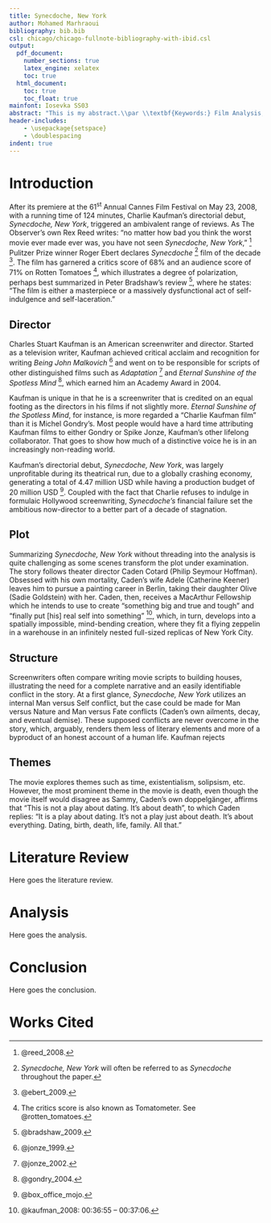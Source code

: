 ```yaml
---
title: Synecdoche, New York
author: Mohamed Marhraoui
bibliography: bib.bib
csl: chicago/chicago-fullnote-bibliography-with-ibid.csl
output:
  pdf_document:
    number_sections: true
    latex_engine: xelatex
    toc: true
  html_document:
    toc: true
    toc_float: true
mainfont: Iosevka SS03
abstract: "This is my abstract.\\par \\textbf{Keywords:} Film Analysis, Postmodernity, Theater."
header-includes:
    - \usepackage{setspace}
    - \doublespacing
indent: true
---
```


\pagebreak

# Introduction

After its premiere at the 61^st^ Annual Cannes Film Festival on May 23, 2008, with a running time of 124 minutes, Charlie Kaufman's directorial debut, _Synecdoche, New York_, triggered an ambivalent range of reviews. As The Observer's own Rex Reed writes: "no matter how bad you think the worst movie ever made ever was, you have not seen _Synecdoche, New York_," ^[@reed_2008.] Pulitzer Prize winner Roger Ebert declares _Synecdoche_ ^[_Synecdoche, New York_ will often be referred to as _Synecdoche_ throughout the paper.] film of the decade ^[@ebert_2009.]. The film has garnered a critics score of 68% and an audience score of 71% on Rotten Tomatoes ^[The critics score is also known as Tomatometer. See @rotten_tomatoes.], which illustrates a degree of polarization, perhaps best summarized in Peter Bradshaw's review ^[@bradshaw_2009.], where he states: "The film is either a masterpiece or a massively dysfunctional act of self-indulgence and self-laceration."

## Director

Charles Stuart Kaufman is an American screenwriter and director. Started as a television writer, Kaufman achieved critical acclaim and recognition for writing _Being John Malkovich_ ^[@jonze_1999.] and went on to be responsible for scripts of other distinguished films such as _Adaptation_ ^[@jonze_2002.] and _Eternal Sunshine of the Spotless Mind_ ^[@gondry_2004.], which earned him an Academy Award in 2004.

Kaufman is unique in that he is a screenwriter that is credited on an equal footing as the directors in his films if not slightly more. _Eternal Sunshine of the Spotless Mind_, for instance, is more regarded a "Charlie Kaufman film" than it is Michel Gondry's. Most people would have a hard time attributing Kaufman films to either Gondry or Spike Jonze, Kaufman's other lifelong collaborator. That goes to show how much of a distinctive voice he is in an increasingly non-reading world.

Kaufman's directorial debut, _Synecdoche, New York_, was largely unprofitable during its theatrical run, due to a globally crashing economy, generating a total of 4.47 million USD while having a production budget of 20 million USD ^[@box_office_mojo.]. Coupled with the fact that Charlie refuses to indulge in formulaic Hollywood screenwriting, _Synecdoche's_ financial failure set the ambitious now-director to a better part of a decade of stagnation.

## Plot

Summarizing _Synecdoche, New York_ without threading into the analysis is quite challenging as some scenes transform the plot under examination. The story follows theater director Caden Cotard (Philip Seymour Hoffman). Obsessed with his own mortality, Caden's wife Adele (Catherine Keener) leaves him to pursue a painting career in Berlin, taking their daughter Olive (Sadie Goldstein) with her. Caden, then, receives a MacArthur Fellowship which he intends to use to create "something big and true and tough" and "finally put [his] real self into something" ^[@kaufman_2008: 00:36:55 -- 00:37:06.], which, in turn, develops into a spatially impossible, mind-bending creation, where they fit a flying zeppelin in a warehouse in an infinitely nested full-sized replicas of New York City.

## Structure

Screenwriters often compare writing movie scripts to building houses, illustrating the need for a complete narrative and an easily identifiable conflict in the story. At a first glance, _Synecdoche, New York_ utilizes an internal Man versus Self conflict, but the case could be made for Man versus Nature and Man versus Fate conflicts (Caden's own ailments, decay, and eventual demise). These supposed conflicts are never overcome in the story, which, arguably, renders them less of literary elements and more of a byproduct of an honest account of a human life. Kaufman rejects

## Themes

The movie explores themes such as time, existentialism, solipsism, etc. However, the most prominent theme in the movie is death, even though the movie itself would disagree as Sammy, Caden's own doppelgänger, affirms that "This is not a play about dating. It's about death", to which Caden replies: "It is a play about dating. It's not a play just about death. It's about everything. Dating, birth, death, life, family. All that."

# Literature Review

Here goes the literature review.

# Analysis

Here goes the analysis.


# Conclusion

Here goes the conclusion.

\pagebreak

# Works Cited
